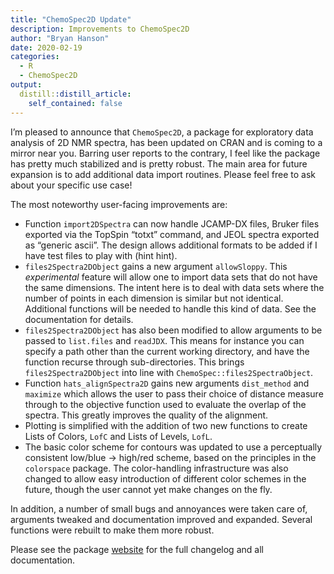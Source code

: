 ```yaml
---
title: "ChemoSpec2D Update"
description: Improvements to ChemoSpec2D
author: "Bryan Hanson"
date: 2020-02-19
categories:
  - R
  - ChemoSpec2D
output:
  distill::distill_article:
    self_contained: false
---
```


I'm pleased to announce that `ChemoSpec2D`, a package for exploratory data analysis of 2D NMR spectra, has been updated on CRAN and is coming to a mirror near you.  Barring user reports to the contrary, I feel like the package has pretty much stabilized and is pretty robust.  The main area for future expansion is to add additional data import routines.  Please feel free to ask about your specific use case!

The most noteworthy user-facing improvements are:

* Function `import2DSpectra` can now handle JCAMP-DX files, Bruker files exported via the TopSpin "totxt" command, and JEOL spectra exported as "generic ascii".  The design allows additional formats to be added if I have test files to play with (hint hint).
* `files2Spectra2DObject` gains a new argument `allowSloppy`.  This *experimental* feature will allow one to import data sets that do not have the same dimensions.  The intent here is to deal with data sets where the number of points in each dimension is similar but not identical.  Additional functions will be needed to handle this kind of data.  See the documentation for details.
* `files2Spectra2DObject` has also been modified to allow arguments to be passed to `list.files` and `readJDX`.  This means for instance you can specify a path other than the current working directory, and have the function recurse through sub-directories.  This brings `files2Spectra2DObject` into line with `ChemoSpec::files2SpectraObject`.
* Function `hats_alignSpectra2D` gains new arguments `dist_method` and `maximize` which allows the user to pass their choice of distance measure through to the objective function used to evaluate the overlap of the spectra.  This greatly improves the quality of the alignment.
* Plotting is simplified with the addition of two new functions to create Lists of Colors, `LofC` and Lists of Levels, `LofL`.
* The basic color scheme for contours was updated to use a perceptually consistent low/blue -> high/red scheme, based on the principles in the `colorspace` package.  The color-handling infrastructure was also changed to allow easy introduction of different color schemes in the future, though the user cannot yet make changes on the fly.

In addition, a number of small bugs and annoyances were taken care of, arguments tweaked and documentation improved and expanded.  Several functions were rebuilt to make them more robust.

Please see the package [website](https://bryanhanson.github.io/ChemoSpec2D/) for the full changelog and all documentation.
